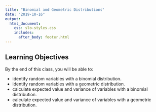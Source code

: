 ```yaml
---
title: "Binomial and Geometric Distributions"
date: "2019-10-16"
output: 
  html_document:
    css: slo-styles.css 
    includes:
      after_body: footer.html
---
```


## Learning Objectives

By the end of this class, you will be able to:

- identify random variables with a binomial distribution.
- identify random variables with a geometric distribution.
- calculate expected value and variance of variables with a binomial distribution.
- calculate expected value and variance of variables with a geometric distribution.


<br>
<br>
<br>

